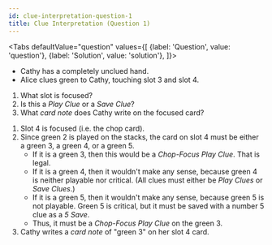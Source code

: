 ```yaml
---
id: clue-interpretation-question-1
title: Clue Interpretation (Question 1)
---
```



<BeginnersGuideProgress id="clue-interpretation-question-1" />

<!-- lint disable no-undefined-references -->

<Tabs
  defaultValue="question"
  values={[
    {label: 'Question', value: 'question'},
    {label: 'Solution', value: 'solution'},
  ]}>
<TabItem value="question">

- Cathy has a completely unclued hand.
- Alice clues green to Cathy, touching slot 3 and slot 4.

1. What slot is focused?
1. Is this a _Play Clue_ or a _Save Clue_?
1. What _card note_ does Cathy write on the focused card?

</TabItem>
<TabItem value="solution">

1. Slot 4 is focused (i.e. the chop card).
1. Since green 2 is played on the stacks, the card on slot 4 must be either a green 3, a green 4, or a green 5.
   - If it is a green 3, then this would be a _Chop-Focus Play Clue_. That is legal.
   - If it is a green 4, then it wouldn't make any sense, because green 4 is neither playable nor critical. (All clues must either be _Play Clues_ or _Save Clues_.)
   - If it is a green 5, then it wouldn't make any sense, because green 5 is not playable. Green 5 is critical, but it must be saved with a number 5 clue as a _5 Save_.
   - Thus, it must be a _Chop-Focus Play Clue_ on the green 3.
1. Cathy writes a _card note_ of "green 3" on her slot 4 card.

</TabItem>
</Tabs>

<ClueInterpretationQuestion1 />
